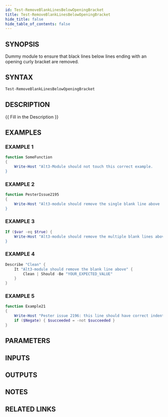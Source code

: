 ```yaml
---
id: Test-RemoveBlankLinesBelowOpeningBracket
title: Test-RemoveBlankLinesBelowOpeningBracket
hide_title: false
hide_table_of_contents: false
---
```


## SYNOPSIS

Dummy module to ensure that black lines below lines ending with an
opening curly bracket are removed.

## SYNTAX

```powershell
Test-RemoveBlankLinesBelowOpeningBracket
```

## DESCRIPTION

{{ Fill in the Description }}

## EXAMPLES

### EXAMPLE 1

```powershell
function SomeFunction
{
    Write-Host "Alt3-Module should not touch this correct example.
}
```

### EXAMPLE 2

```powershell
function PesterIssue2195
{
    Write-Host "Alt3-module should remove the single blank line above
}
```

### EXAMPLE 3

```powershell
If ($var -eq $true) {
    Write-Host "Alt3-module should remove the multiple blank lines above
}
```

### EXAMPLE 4

```powershell
Describe "Clean" {
    It "Alt3-module should remove the blank line above" {
        Clean | Should -Be "YOUR_EXPECTED_VALUE"
    }
}
```

### EXAMPLE 5

```powershell
function Example21
{
    Write-Host "Pester issue 2196: this line should have correct indentation and no whiteline above"
    if ($Negate) { $succeeded = -not $succeeded }
}
```

## PARAMETERS

## INPUTS

## OUTPUTS

## NOTES

## RELATED LINKS
